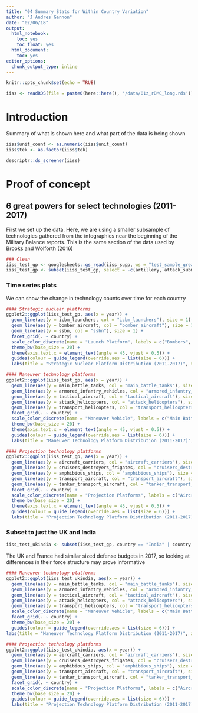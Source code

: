 ```yaml
---
title: "04 Summary Stats for Within Country Variation"
author: "J Andres Gannon"
date: "02/06/18"
output:
  html_notebook:
    toc: yes
    toc_float: yes
  html_document:
    toc: yes
editor_options:
  chunk_output_type: inline
---
```

<style>
    body .main-container {
        max-width: 100%;
    }
</style>

```r
knitr::opts_chunk$set(echo = TRUE)

iiss <- readRDS(file = paste0(here::here(), '/data/01z_rDMC_long.rds'))
```

# Introduction
Summary of what is shown here and what part of the data is being shown
```r
iiss$unit_count <- as.numeric(iiss$unit_count)
iiss$tek <- as.factor(iiss$tek)

descriptr::ds_screener(iiss)
```

# Proof of concept
## 6 great powers for select technologies (2011-2017)

First we set up the data. Here, we are using a smaller subsample of technologies gathered from the infographics near the beginning of the Military Balance reports. This is the same section of the data used by Brooks and Wolforth (2016)

```r
### Clean
iiss_test_gp <- googlesheets::gs_read(iiss_supp, ws = "test_sample_greatpowers")
iiss_test_gp <- subset(iiss_test_gp, select = -c(artillery, attack_submarines, uav)) # Omit columns with missing country-year data
```

### Time series plots
We can show the change in technology counts over time for each country
```r
#### Strategic nuclear platforms
ggplot2::ggplot(iiss_test_gp, aes(x = year)) +
  geom_line(aes(y = icbm_launchers, col = "icbm_launchers"), size = 1) +
  geom_line(aes(y = bomber_aircraft, col = "bomber_aircraft"), size = 1) +
  geom_line(aes(y = ssbn, col = "ssbn"), size = 1) +
  facet_grid(. ~ country) +
  scale_color_discrete(name = "Launch Platform", labels = c("Bombers", "ICBM", "Submarines")) +
  theme_bw(base_size = 20) +
  theme(axis.text.x = element_text(angle = 45, vjust = 0.5)) +
  guides(colour = guide_legend(override.aes = list(size = 6))) +
  labs(title = "Strategic Nuclear Platform Distribution (2011-2017)", x = "Year", y = "Count")

#### Maneuver technology platforms
ggplot2::ggplot(iiss_test_gp, aes(x = year)) +
  geom_line(aes(y = main_battle_tanks, col = "main_battle_tanks"), size = 1) +
  geom_line(aes(y = armored_infantry_vehicles, col = "armored_infantry_vehicles"), size = 1) +
  geom_line(aes(y = tactical_aircraft, col = "tactical_aircraft"), size = 1) +
  geom_line(aes(y = attack_helicopters, col = "attack_helicopters"), size = 1) +
  geom_line(aes(y = transport_helicopters, col = "transport_helicopters"), size = 1) +
  facet_grid(. ~ country) +
  scale_color_discrete(name = "Maneuver Vehicle", labels = c("Main Battle Tanks", "Armored Infantry Vehicles", "Tactical Aircraft", "Attack Helicopters", "Transport Helicopters")) +
  theme_bw(base_size = 20) +
  theme(axis.text.x = element_text(angle = 45, vjust = 0.5)) +
  guides(colour = guide_legend(override.aes = list(size = 6))) +
  labs(title = "Maneuver Technology Platform Distribution (2011-2017)", x = "Year", y = "Count")

#### Projection technology platforms
ggplot2::ggplot(iiss_test_gp, aes(x = year)) +
  geom_line(aes(y = aircraft_carriers, col = "aircraft_carriers"), size = 1) +
  geom_line(aes(y = cruisers_destroyers_frigates, col = "cruisers_destroyers_frigates"), size = 1) +
  geom_line(aes(y = amphibious_ships, col = "amphibious_ships"), size = 1) +
  geom_line(aes(y = transport_aircraft, col = "transport_aircraft"), size = 1) +
  geom_line(aes(y = tanker_transport_aircraft, col = "tanker_transport_aircraft"), size = 1) +
  facet_grid(. ~ country) +
  scale_color_discrete(name = "Projection Platforms", labels = c("Aircraft Carriers", "Cruisers, Destroyers, Frigates", "Principal Amphibious Ships", "Transport Aircraft", "Tanker/Transport Aircraft")) +
  theme_bw(base_size = 20) +
  theme(axis.text.x = element_text(angle = 45, vjust = 0.5)) +
  guides(colour = guide_legend(override.aes = list(size = 6))) +
  labs(title = "Projection Technology Platform Distribution (2011-2017)", x = "Year", y = "Count")
```


### Subset to just the UK and India
```r
iiss_test_ukindia <- subset(iiss_test_gp, country == "India" | country == "UK")
```

The UK and France had similar sized defense budgets in 2017, so looking at differences in their force structure may prove informative
```r
#### Maneuver technology platforms
ggplot2::ggplot(iiss_test_ukindia, aes(x = year)) +
  geom_line(aes(y = main_battle_tanks, col = "main_battle_tanks"), size = 1) +
  geom_line(aes(y = armored_infantry_vehicles, col = "armored_infantry_vehicles"), size = 1) +
  geom_line(aes(y = tactical_aircraft, col = "tactical_aircraft"), size = 1) +
  geom_line(aes(y = attack_helicopters, col = "attack_helicopters"), size = 1) +
  geom_line(aes(y = transport_helicopters, col = "transport_helicopters"), size = 1) +
  scale_color_discrete(name = "Maneuver Vehicle", labels = c("Main Battle Tanks", "Armored Infantry Vehicles", "Tactical Aircraft", "Attack Helicopters", "Transport Helicopters")) +
  facet_grid(. ~ country) +
  theme_bw(base_size = 20) +
  guides(colour = guide_legend(override.aes = list(size = 6))) +
labs(title = "Maneuver Technology Platform Distribution (2011-2017)", x = "Year", y = "Count")

#### Projection technology platforms
ggplot2::ggplot(iiss_test_ukindia, aes(x = year)) +
  geom_line(aes(y = aircraft_carriers, col = "aircraft_carriers"), size = 1) +
  geom_line(aes(y = cruisers_destroyers_frigates, col = "cruisers_destroyers_frigates"), size = 1) +
  geom_line(aes(y = amphibious_ships, col = "amphibious_ships"), size = 1) +
  geom_line(aes(y = transport_aircraft, col = "transport_aircraft"), size = 1) +
  geom_line(aes(y = tanker_transport_aircraft, col = "tanker_transport_aircraft"), size = 1) +
  facet_grid(. ~ country) +
  scale_color_discrete(name = "Projection Platforms", labels = c("Aircraft Carriers", "Cruisers, Destroyers, Frigates", "Principal Amphibious Ships", "Transport Aircraft", "Tanker/Transport Aircraft")) +
  theme_bw(base_size = 20) +
  guides(colour = guide_legend(override.aes = list(size = 6))) +
  labs(title = "Projection Technology Platform Distribution (2011-2017)", x = "Year", y = "Count")
```
